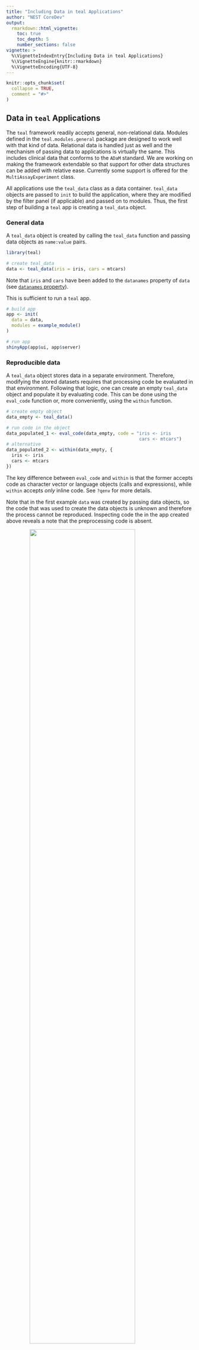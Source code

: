 ```yaml
---
title: "Including Data in teal Applications"
author: "NEST CoreDev"
output: 
  rmarkdown::html_vignette:
    toc: true
    toc_depth: 5
    number_sections: false
vignette: >
  %\VignetteIndexEntry{Including Data in teal Applications}
  %\VignetteEngine{knitr::rmarkdown}
  %\VignetteEncoding{UTF-8}
---
```


```r
knitr::opts_chunk$set(
  collapse = TRUE,
  comment = "#>"
)
```

## Data in `teal` Applications

The `teal` framework readily accepts general, non-relational data.
Modules defined in the `teal.modules.general` package are designed to work well with that kind of data.
Relational data is handled just as well and the mechanism of passing data to applications is virtually the same.
This includes clinical data that conforms to the `ADaM` standard.
We are working on making the framework extendable so that support for other data structures can be added with relative ease.
Currently some support is offered for the `MultiAssayExperiment` class.

All applications use the `teal_data` class as a data container.
`teal_data` objects are passed to `init` to build the application, where they are modified by the filter panel (if applicable) and passed on to modules.
Thus, the first step of building a `teal` app is creating a `teal_data` object.

### General data

A `teal_data` object is created by calling the `teal_data` function and passing data objects as `name:value` pairs.

```r
library(teal)

# create teal_data
data <- teal_data(iris = iris, cars = mtcars)
```

Note that `iris` and `cars` have been added to the `datanames` property of `data` (see [`datanames` property](#datanames)).

This is sufficient to run a `teal` app.

```r
# build app
app <- init(
  data = data,
  modules = example_module()
)

# run app
shinyApp(app$ui, app$server)
```

### Reproducible data

A `teal_data` object stores data in a separate environment.
Therefore, modifying the stored datasets requires that processing code be evaluated in that environment.
Following that logic, one can create an empty `teal_data` object and populate it by evaluating code.
This can be done using the `eval_code` function or, more conveniently, using the `within` function.

```r
# create empty object
data_empty <- teal_data()

# run code in the object
data_populated_1 <- eval_code(data_empty, code = "iris <- iris
                                                  cars <- mtcars")
# alternative
data_populated_2 <- within(data_empty, {
  iris <- iris
  cars <- mtcars
})
```

The key difference between `eval_code` and `within` is that the former accepts code as character vector or language objects (calls and expressions), while `within` accepts _only_ inline code.
See `?qenv` for more details.

Note that in the first example `data` was created by passing data objects, so the code that was used to create the data objects is unknown and therefore the process cannot be reproduced.
Inspecting code the in the app created above reveals a note that the preprocessing code is absent.

<img src="images/show_code_prepro_missing.png" style = "display: block; margin: auto; width: 75%"/>

The necessary code can be supplied to the `code` argument of the `teal_data` function.

```r
data_with_code <- teal_data(
  iris = iris, cars = mtcars,
  code = "iris <- iris
          cars <- mtcars"
)
```

<img src="images/show_code_prepro_present.png" style = "display: block; margin: auto; width: 75%"/>

Keep in mind this code is not executed in the `teal_data`'s environment, so it may not reproduce the environment.
Such an object is considered _unverified_ (see [`verified` property](#verified)).

If reproducibility is required, we recommend creating an empty `teal_data` object and then evaluating code.

#### code from file

The ability to pass code as a character vector to `eval_code` opens the door to using code stored in a file.
```r
# not run
data_from_file <- teal_data()
data_from_file <- eval_code(data, readLines("<path_to_file>"))
```

### Creating data in-app

The one departure from passing a `teal_data` object to `init` is when the data does not exist in the environment where the app is run, _e.g._ when it has to be pulled from a remote source.
In those cases a `teal_data_module` must be used.
See [this vignette](data-as-shiny-module.html) for a detailed description.

<br>

## Clinical data

Currently `teal` supports two specialized data formats.

### `ADaM` data

The `ADaM` data model, defined in CDISC standards, specifies relationships between the subject-level parent dataset and observation-level child datasets.
The `cdisc_data` function takes advantage of that fact to automatically set default joining keys (see [`join_keys` property](#join_keys)).
In the example below, two standard `ADaM` datasets (`ADSL` and `ADTTE`) are passed to `cdisc_data`.

```r
# create cdisc_data
data_cdisc <- cdisc_data(ADSL = teal.data::rADSL, ADTTE = teal.data::rADSL)

names(data_cdisc)
join_keys(data_cdisc)
```


```r
app <- init(
  data = data_cdisc,
  modules = example_module()
)
shinyApp(app$ui, app$server)
```

### `MultiAssayExperiment` data

The `MultiAssayExperiment` package offers a data structure for representing and analyzing multi-omics experiments that involve multi-modal, high-dimensionality data, such as DNA mutations, protein or RNA abundance, chromatin occupancy, etc., in the same biological specimens.

The `MultiAssayExperiment` class is described in detail [here](https://www.bioconductor.org/packages/release/bioc/vignettes/MultiAssayExperiment/inst/doc/MultiAssayExperiment.html).

`MultiAssayExperiment` objects (MAEs) are placed in `teal_data` just like normal objects.

```r
library(MultiAssayExperiment)
utils::data(miniACC)

data_mae <- teal_data(MAE = miniACC)

app <- init(
  data = data_mae,
  modules = example_module()
)
shinyApp(app$ui, app$server)
```

Due to the unique structure of a MAE, `teal` requires special considerations when building `teal` modules.
Therefore, we cannot guarantee that all modules will work properly with MAEs.
The package [`teal.modules.hermes`](https://insightsengineering.github.io/teal.modules.hermes/latest-tag/) has been developed specifically with MAE in mind and will be more reliable.

The filter panel supports MAEs out of the box.

<br>

## `teal_data` properties

##### `join_keys`

Using relational data requires specifying joining keys for each pair of datasets.
Primary keys are unique row identifiers in individual datasets and thus should be specified for each dataset.
Foreign keys describe mapping of variables between datasets.
Joining keys are stored in the `join_keys` property, which can be set when creating a `teal_data` object, using the `join_keys` argument, or using the `join_keys` function.

```r
ds1 <- data.frame(
  id = seq(1, 10),
  group = rep(c("A", "B"), each = 5)
)
ds2 <- data.frame(
  group = c("A", "B"),
  condition = c("condition1", "condition2")
)
keys <- join_keys(
  join_key("DS1", keys = "id"),
  join_key("DS2", keys = "group"),
  join_key("DS1", "DS2", keys = c("group" = "group"))
)
data_relational1 <- teal_data(DS1 = ds1, DS2 = ds2, join_keys = keys)
data_relational2 <- teal_data(DS1 = ds1, DS2 = ds2)
join_keys(data_relational2) <- keys
```

For a detailed explanation of join keys, see [this `teal.data` vignette](https://insightsengineering.github.io/teal.data/latest-tag/articles/join-keys.html).

[(back to `ADaM` Data)](#adam-data)

##### `verified`

`teal_data` allows for tracking code from data creation through data filtering through data analysis so that the whole process can be reproduced.
The `verified` property designates whether or not reproducibility has been confirmed.
`teal_data` objects that are created empty and only modified by evaluating code within them are considered verified by default.
Those created with data objects alone or with data objects and code are not verified by default, but can become verified by running the `verify` function.

```r
data_with_code

data_with_objects_and_code <- teal_data(iris = iris, cars = mtcars, code = expression(iris <- iris, cars <- mtcars))
data_with_objects_and_code

data_with_objects_and_code_ver <- verify(data_with_objects_and_code)
data_with_objects_and_code_ver
```


For a detailed explanation of verification, see [this `teal.data` vignette](https://insightsengineering.github.io/teal.data/latest-tag/articles/teal-data-reproducibility.html).

[(back to Reproducible Data)](#reproducible-data)

<br>

##### Hidden datasets

An object is hidden in `teal_data` and `teal` application if its name starts with a dot (`.`). This can be used to pass auxiliary objects in the `teal_data` instance, without being visible in the `teal` summary and filter panel.

```r
my_data <- teal_data()
my_data <- within(my_data, {
  .data1 <- data.frame(id = 1:10, x = 11:20)
  .data2 <- data.frame(id = 1:10, y = 11:20)
  data <- merge(.data1, .data2)
})

ls(my_data)
names(my_data)

app <- init(data = my_data, modules = example_module())

if (interactive()) {
  shinyApp(app$ui, app$server)
}
```

## Further reading

For a complete guide to the `teal_data` class, please refer to the [`teal.data` package](https://insightsengineering.github.io/teal.data/latest-tag/).
